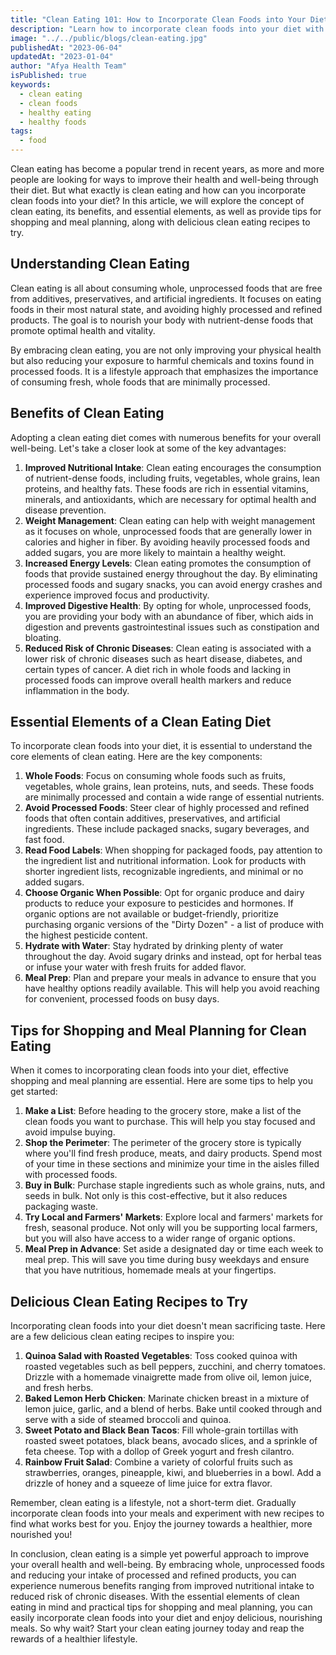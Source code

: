 ```yaml
---
title: "Clean Eating 101: How to Incorporate Clean Foods into Your Diet"
description: "Learn how to incorporate clean foods into your diet with Clean Eating 101. Discover tips and tricks for a healthier lifestyle."
image: "../../public/blogs/clean-eating.jpg"
publishedAt: "2023-06-04"
updatedAt: "2023-01-04"
author: "Afya Health Team"
isPublished: true
keywords:
  - clean eating
  - clean foods
  - healthy eating
  - healthy foods
tags:
  - food
---
```


Clean eating has become a popular trend in recent years, as more and more people are looking for ways to improve their health and well-being through their diet. But what exactly is clean eating and how can you incorporate clean foods into your diet? In this article, we will explore the concept of clean eating, its benefits, and essential elements, as well as provide tips for shopping and meal planning, along with delicious clean eating recipes to try.

## Understanding Clean Eating

Clean eating is all about consuming whole, unprocessed foods that are free from additives, preservatives, and artificial ingredients. It focuses on eating foods in their most natural state, and avoiding highly processed and refined products. The goal is to nourish your body with nutrient-dense foods that promote optimal health and vitality.

By embracing clean eating, you are not only improving your physical health but also reducing your exposure to harmful chemicals and toxins found in processed foods. It is a lifestyle approach that emphasizes the importance of consuming fresh, whole foods that are minimally processed.

## Benefits of Clean Eating

Adopting a clean eating diet comes with numerous benefits for your overall well-being. Let's take a closer look at some of the key advantages:

1. **Improved Nutritional Intake**: Clean eating encourages the consumption of nutrient-dense foods, including fruits, vegetables, whole grains, lean proteins, and healthy fats. These foods are rich in essential vitamins, minerals, and antioxidants, which are necessary for optimal health and disease prevention.
2. **Weight Management**: Clean eating can help with weight management as it focuses on whole, unprocessed foods that are generally lower in calories and higher in fiber. By avoiding heavily processed foods and added sugars, you are more likely to maintain a healthy weight.
3. **Increased Energy Levels**: Clean eating promotes the consumption of foods that provide sustained energy throughout the day. By eliminating processed foods and sugary snacks, you can avoid energy crashes and experience improved focus and productivity.
4. **Improved Digestive Health**: By opting for whole, unprocessed foods, you are providing your body with an abundance of fiber, which aids in digestion and prevents gastrointestinal issues such as constipation and bloating.
5. **Reduced Risk of Chronic Diseases**: Clean eating is associated with a lower risk of chronic diseases such as heart disease, diabetes, and certain types of cancer. A diet rich in whole foods and lacking in processed foods can improve overall health markers and reduce inflammation in the body.

## Essential Elements of a Clean Eating Diet

To incorporate clean foods into your diet, it is essential to understand the core elements of clean eating. Here are the key components:

1. **Whole Foods**: Focus on consuming whole foods such as fruits, vegetables, whole grains, lean proteins, nuts, and seeds. These foods are minimally processed and contain a wide range of essential nutrients.
2. **Avoid Processed Foods**: Steer clear of highly processed and refined foods that often contain additives, preservatives, and artificial ingredients. These include packaged snacks, sugary beverages, and fast food.
3. **Read Food Labels**: When shopping for packaged foods, pay attention to the ingredient list and nutritional information. Look for products with shorter ingredient lists, recognizable ingredients, and minimal or no added sugars.
4. **Choose Organic When Possible**: Opt for organic produce and dairy products to reduce your exposure to pesticides and hormones. If organic options are not available or budget-friendly, prioritize purchasing organic versions of the "Dirty Dozen" - a list of produce with the highest pesticide content.
5. **Hydrate with Water**: Stay hydrated by drinking plenty of water throughout the day. Avoid sugary drinks and instead, opt for herbal teas or infuse your water with fresh fruits for added flavor.
6. **Meal Prep**: Plan and prepare your meals in advance to ensure that you have healthy options readily available. This will help you avoid reaching for convenient, processed foods on busy days.

## Tips for Shopping and Meal Planning for Clean Eating

When it comes to incorporating clean foods into your diet, effective shopping and meal planning are essential. Here are some tips to help you get started:

1. **Make a List**: Before heading to the grocery store, make a list of the clean foods you want to purchase. This will help you stay focused and avoid impulse buying.
2. **Shop the Perimeter**: The perimeter of the grocery store is typically where you'll find fresh produce, meats, and dairy products. Spend most of your time in these sections and minimize your time in the aisles filled with processed foods.
3. **Buy in Bulk**: Purchase staple ingredients such as whole grains, nuts, and seeds in bulk. Not only is this cost-effective, but it also reduces packaging waste.
4. **Try Local and Farmers' Markets**: Explore local and farmers' markets for fresh, seasonal produce. Not only will you be supporting local farmers, but you will also have access to a wider range of organic options.
5. **Meal Prep in Advance**: Set aside a designated day or time each week to meal prep. This will save you time during busy weekdays and ensure that you have nutritious, homemade meals at your fingertips.

## Delicious Clean Eating Recipes to Try

Incorporating clean foods into your diet doesn't mean sacrificing taste. Here are a few delicious clean eating recipes to inspire you:

1. **Quinoa Salad with Roasted Vegetables**: Toss cooked quinoa with roasted vegetables such as bell peppers, zucchini, and cherry tomatoes. Drizzle with a homemade vinaigrette made from olive oil, lemon juice, and fresh herbs.
2. **Baked Lemon Herb Chicken**: Marinate chicken breast in a mixture of lemon juice, garlic, and a blend of herbs. Bake until cooked through and serve with a side of steamed broccoli and quinoa.
3. **Sweet Potato and Black Bean Tacos**: Fill whole-grain tortillas with roasted sweet potatoes, black beans, avocado slices, and a sprinkle of feta cheese. Top with a dollop of Greek yogurt and fresh cilantro.
4. **Rainbow Fruit Salad**: Combine a variety of colorful fruits such as strawberries, oranges, pineapple, kiwi, and blueberries in a bowl. Add a drizzle of honey and a squeeze of lime juice for extra flavor.

Remember, clean eating is a lifestyle, not a short-term diet. Gradually incorporate clean foods into your meals and experiment with new recipes to find what works best for you. Enjoy the journey towards a healthier, more nourished you!

In conclusion, clean eating is a simple yet powerful approach to improve your overall health and well-being. By embracing whole, unprocessed foods and reducing your intake of processed and refined products, you can experience numerous benefits ranging from improved nutritional intake to reduced risk of chronic diseases. With the essential elements of clean eating in mind and practical tips for shopping and meal planning, you can easily incorporate clean foods into your diet and enjoy delicious, nourishing meals. So why wait? Start your clean eating journey today and reap the rewards of a healthier lifestyle.
